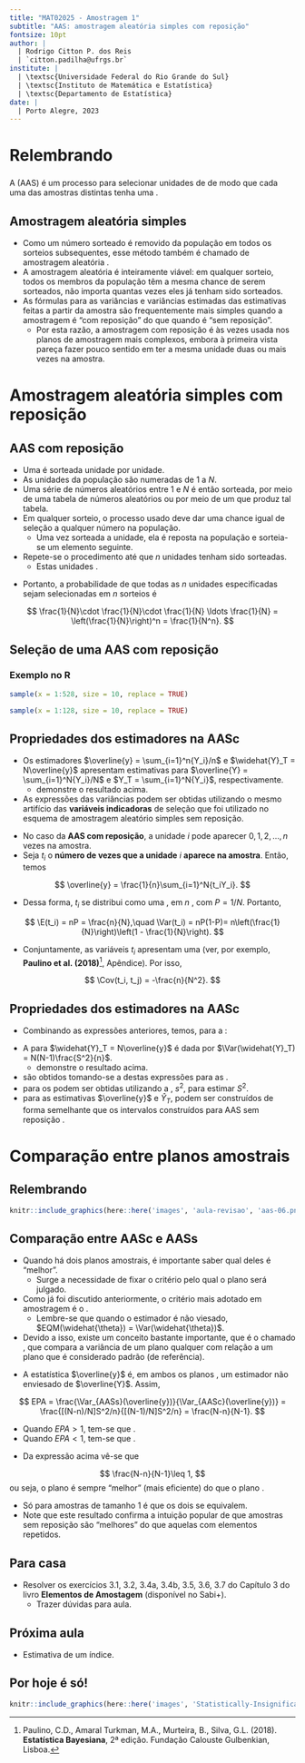 ```yaml
---
title: "MAT02025 - Amostragem 1"
subtitle: "AAS: amostragem aleatória simples com reposição"
fontsize: 10pt
author: |
  | Rodrigo Citton P. dos Reis
  | `citton.padilha@ufrgs.br`
institute: |
  | \textsc{Universidade Federal do Rio Grande do Sul}
  | \textsc{Instituto de Matemática e Estatística}
  | \textsc{Departamento de Estatística}
date: |
  | Porto Alegre, 2023
---
```


# Relembrando {.allowframebreaks}


::: {.block}

###

A \structure{amostragem aleatória simples}\footnote{Também conhecida como {\bf amostragem casual simples} ou {\bf amostragem acidental irrestrita}} (AAS) é um processo para selecionar \structure{$n$} unidades de \structure{$N$} de modo que cada uma das \structure{$_NC_n$} amostras distintas tenha uma \structure{chance igual de ser extraída}.

:::

## Amostragem aleatória simples


- Como um número sorteado é removido da população em todos os sorteios subsequentes, esse método também é chamado de amostragem aleatória \structure{sem reposição}.
- A amostragem aleatória \structure{com reposição} é inteiramente viável: em qualquer sorteio, todos os \structure{$N$} membros da população têm a mesma chance de serem sorteados, não importa quantas vezes eles já tenham sido sorteados.
- As fórmulas para as variâncias e variâncias estimadas das estimativas feitas a partir da amostra são frequentemente mais simples quando a amostragem é "com reposição" do que quando é "sem reposição".
    + Por esta razão, a amostragem com reposição é às vezes usada nos planos de amostragem mais complexos, embora à primeira vista pareça fazer pouco sentido em ter a mesma unidade duas ou mais vezes na amostra.

# Amostragem aleatória simples com reposição

## AAS com reposição {.allowframebreaks}

- Uma \structure{amostra aleatória simples com reposição (AASc)} é sorteada unidade por unidade.
- As unidades da população são numeradas de $1$ a $N$.
- Uma série de números aleatórios entre $1$ e $N$ é então sorteada, por meio de uma tabela de números aleatórios ou por meio de um \structure{programa de computador} que produz tal tabela.
- Em qualquer sorteio, o processo usado deve dar uma chance igual de seleção a qualquer número na população.
    + Uma vez sorteada a unidade, ela é reposta na população e sorteia-se um elemento seguinte.
- Repete-se o procedimento até que $n$ unidades tenham sido sorteadas.
    + Estas unidades \structure{constituem a amostra (selecionada)}.

\framebreak

- Portanto, a probabilidade de que todas as $n$ unidades especificadas sejam selecionadas em $n$ sorteios é

$$
\frac{1}{N}\cdot \frac{1}{N}\cdot \frac{1}{N} \ldots  \frac{1}{N} = \left(\frac{1}{N}\right)^n = \frac{1}{N^n}.
$$

## Seleção de uma AAS com reposição

### Exemplo no R

```r

sample(x = 1:528, size = 10, replace = TRUE)

sample(x = 1:128, size = 10, replace = TRUE)

```

## Propriedades dos estimadores na AASc {.allowframebreaks}

- Os estimadores $\overline{y} = \sum_{i=1}^n{Y_i}/n$ e $\widehat{Y}_T = N\overline{y}$ apresentam estimativas \structure{não viesadas} para $\overline{Y} = \sum_{i=1}^N{Y_i}/N$ e $Y_T = \sum_{i=1}^N{Y_i}$, respectivamente.
    + \structure{Exercício:} demonstre o resultado acima.
- As expressões das variâncias podem ser obtidas utilizando o mesmo artifício das __variáveis indicadoras__ de seleção que foi utilizado no esquema de amostragem aleatório simples sem reposição.

\framebreak

- No caso da __AAS com reposição__, a unidade $i$ pode aparecer $0, 1, 2, \ldots, n$ vezes na amostra.
- Seja $t_i$ o __número de vezes que a unidade__ $i$ __aparece na amostra__. Então, temos

$$
\overline{y} = \frac{1}{n}\sum_{i=1}^N{t_iY_i}.
$$

\framebreak

- Dessa forma, $t_i$ se distribui como uma \structure{variável binomial}, em $n$ \structure{tentativas}, com $P = 1/N$. Portanto,

$$
\E(t_i) = nP = \frac{n}{N},\quad \Var(t_i) = nP(1-P)= n\left(\frac{1}{N}\right)\left(1 - \frac{1}{N}\right).
$$

- Conjuntamente, as variáveis $t_i$ apresentam uma \structure{distribuição multinomial} (ver, por exemplo, __Paulino et al. (2018)__^[Paulino, C.D., Amaral Turkman, M.A., Murteira, B., Silva, G.L. (2018). __Estatística Bayesiana__, 2ª edição. Fundação Calouste Gulbenkian, Lisboa.], Apêndice). Por isso,

$$
\Cov(t_i, t_j) = -\frac{n}{N^2}.
$$

## Propriedades dos estimadores na AASc {.allowframebreaks}

- Combinando as expressões anteriores, temos, para a \structure{amostragem aleatória simples com reposição}:

\begin{align*}
\textcolor{red}{\Var(\overline{y})} &= \frac{1}{n^2}\left[\sum_{i=1}^N{Y_i^2}\frac{n(N-1)}{N^2} - 2\sum_{i<j}{Y_iY_j} \frac{n}{N^2}\right]\\
&= \frac{1}{nN}\sum_{i=1}^N{(Y_i- \overline{Y})^2} = \frac{\sigma^2}{n} = \textcolor{red}{\frac{N-1}{N}\frac{S^2}{n}}.
\end{align*}

\framebreak

- A \structure{variância} para $\widehat{Y}_T = N\overline{y}$ é dada por $\Var(\widehat{Y}_T) = N(N-1)\frac{S^2}{n}$.
    + \structure{Exercício:} demonstre o resultado acima.
- \structure{Erros padrões} são obtidos tomando-se a \structure{raiz quadrada} destas expressões para as \structure{variâncias}.
- \structure{Estimativas} para os \structure{erros padrões} podem ser obtidas utilizando a \structure{variância amostral}, $s^2$, para estimar $S^2$.
- \structure{Supondo normalidade} para as estimativas $\overline{y}$ e $\widehat{Y}_T$, \structure{intervalos de confiança} podem ser construídos de forma semelhante que os intervalos construídos para AAS sem reposição \structure{(AASs)}.

# Comparação entre planos amostrais

## Relembrando

```r

knitr::include_graphics(here::here('images', 'aula-revisao', 'aas-06.png'))

```

## Comparação entre AASc e AASs {.allowframebreaks}

- Quando há dois planos amostrais, é importante saber qual deles é "melhor".
    + Surge a necessidade de fixar o critério pelo qual o plano será julgado.
- Como já foi discutido anteriormente, o critério mais adotado em amostragem é o \structure{Erro Quadrático Médio}.
    + Lembre-se que quando o estimador é não viesado, $EQM(\widehat{\theta}) = \Var(\widehat{\theta})$.
- Devido a isso, existe um conceito bastante importante, que é o chamado \structure{efeito do planejamento (EPA, do inglês \emph{design effect}, ``deff'')}, que compara a variância de um plano qualquer com relação a um plano que é considerado padrão (de referência).

\framebreak

- A estatística $\overline{y}$ é, em ambos os planos \structure{(AASc e AASs)}, um estimador não enviesado de $\overline{Y}$. Assim,

$$
EPA = \frac{\Var_{AASs}(\overline{y})}{\Var_{AASc}(\overline{y})} = \frac{[(N-n)/N]S^2/n}{[(N-1)/N]S^2/n} = \frac{N-n}{N-1}.
$$

- Quando $EPA > 1$, tem-se que \structure{o plano do numerador é menos eficiente que o padrão}.
- Quando $EPA < 1$, tem-se que \structure{o plano do numerador é mais eficiente que o padrão}.

\framebreak

- Da expressão acima vê-se que 

$$
\frac{N-n}{N-1}\leq 1,
$$
ou seja, o plano \structure{AASs} é sempre "melhor" (mais eficiente) do que o plano \structure{AASc}.

- Só para amostras de tamanho $1$ é que os dois se equivalem.
- Note que este resultado confirma a intuição popular de que amostras sem reposição são "melhores" do que aquelas com elementos repetidos.

## Para casa

- Resolver os exercícios\footnote{PQPs.} 3.1, 3.2, 3.4a, 3.4b, 3.5, 3.6, 3.7 do Capítulo 3 do livro __Elementos de Amostagem__\footnote{Bolfarine, H. e Bussab, W. O. {\bf Elementos de Amostagem}, Blucher, 2005, p. 83-85.} (disponível no Sabi+).
    + Trazer dúvidas para aula.

## Próxima aula

- Estimativa de um índice.

## Por hoje é só!

\begin{center}
{\bf Bons estudos!}
\end{center}

```r

knitr::include_graphics(here::here('images', 'Statistically-Insignificant-barras05.jpg'))

```

